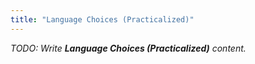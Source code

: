 ```yaml
---
title: "Language Choices (Practicalized)"
---
```


_TODO: Write **Language Choices (Practicalized)** content._

